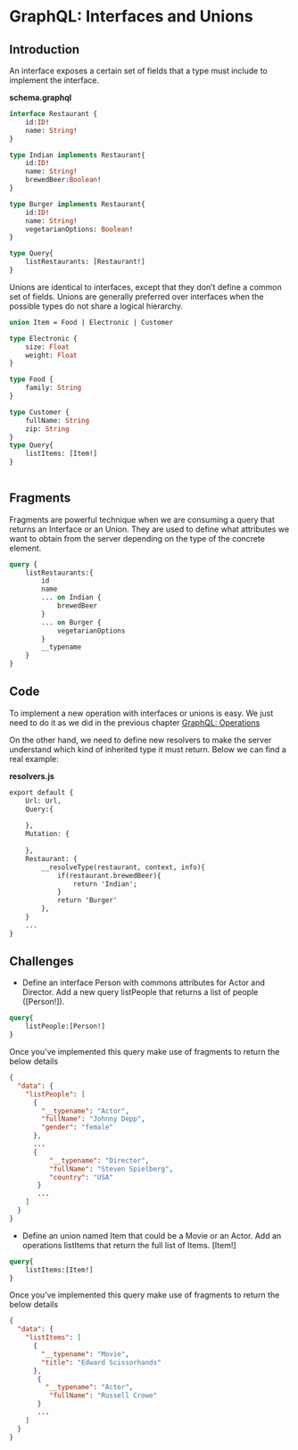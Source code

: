 # GraphQL: Interfaces and Unions

## Introduction

An interface exposes a certain set of fields that a type must include to implement the interface. 

**schema.graphql**
```graphql
interface Restaurant {
    id:ID!
    name: String!
}

type Indian implements Restaurant{
    id:ID!
    name: String!
    brewedBeer:Boolean!
}

type Burger implements Restaurant{
    id:ID!
    name: String!
    vegetarianOptions: Boolean!
}

type Query{
    listRestaurants: [Restaurant!]
}

```

Unions are identical to interfaces, except that they don't define a common set of fields. Unions are generally preferred 
over interfaces when the possible types do not share a logical hierarchy.

```graphql
union Item = Food | Electronic | Customer

type Electronic {
    size: Float
    weight: Float
}

type Food {
    family: String
}

type Customer {
    fullName: String
    zip: String
}
type Query{
    listItems: [Item!]
}
 
```

## Fragments

Fragments are powerful technique when we are consuming a query that returns an Interface or an Union. They are used to define
what attributes we want to obtain from the server depending on the type of the concrete element.

```graphql
query {
    listRestaurants:{
        id
        name
        ... on Indian {
            brewedBeer
        }
        ... on Burger {
            vegetarianOptions
        }
        __typename
    }
}  

```

## Code

To implement a new operation with interfaces or unions is easy. We just need to do it as we did in the previous chapter
[GraphQL: Operations](#GraphQL:-Operations)

On the other hand, we need to define new resolvers to make the server understand which kind of inherited type it
must return. Below we can find a real example: 

**resolvers.js**
```graphql
export default {
    Url: Url,
    Query:{
    
    },
    Mutation: {
    
    },
    Restaurant: {
        __resolveType(restaurant, context, info){
            if(restaurant.brewedBeer){
                return 'Indian';
            }
            return 'Burger'
        },
    }
    ...
}
```

## Challenges

- Define an interface Person with commons attributes for Actor and Director. Add  a new query
listPeople that returns a list of people ([Person!]).

```graphql
query{
    listPeople:[Person!]
}
```

Once you've implemented this query make use of fragments to return the below details

```json
{
  "data": {
    "listPeople": [
      {
        "__typename": "Actor",
        "fullName": "Johnny Depp",
        "gender": "female"
      },
      ...
      {
          "__typename": "Director",
          "fullName": "Steven Spielberg",
          "country": "USA"
       }
       ...
    ]
  }
}
```

- Define an union named Item that could be a Movie or an Actor. Add an operations listItems that return
the full list of Items. [Item!]

```graphql
query{
    listItems:[Item!]
}
```

Once you've implemented this query make use of fragments to return the below details

```json
{
  "data": {
    "listItems": [
      {
        "__typename": "Movie",
        "title": "Edward Scissorhands"
      },
       {
         "__typename": "Actor",
          "fullName": "Russell Crowe"
       }
       ...
    ]
  }
}
```